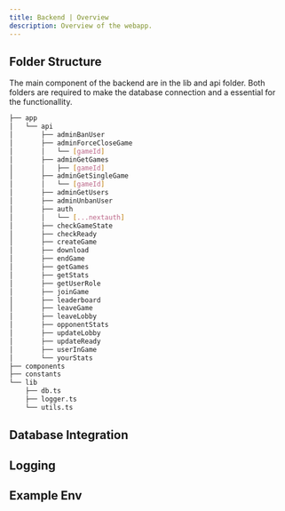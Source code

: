 ```yaml
---
title: Backend | Overview
description: Overview of the webapp.
---
```


## Folder Structure
The main component of the backend are in the lib and api folder. Both folders are required to make the database connection and a essential for the functionallity.

```sh
├── app
│   └── api
│       ├── adminBanUser
│       ├── adminForceCloseGame
│       │   └── [gameId]
│       ├── adminGetGames
│       │   ├── [gameId]
│       ├── adminGetSingleGame
│       │   └── [gameId]
│       ├── adminGetUsers
│       ├── adminUnbanUser
│       ├── auth
│       │   └── [...nextauth]
│       ├── checkGameState
│       ├── checkReady
│       ├── createGame
│       ├── download
│       ├── endGame
│       ├── getGames
│       ├── getStats
│       ├── getUserRole
│       ├── joinGame
│       ├── leaderboard
│       ├── leaveGame
│       ├── leaveLobby
│       ├── opponentStats
│       ├── updateLobby
│       ├── updateReady
│       ├── userInGame
│       └── yourStats
├── components
├── constants
└── lib
    ├── db.ts
    ├── logger.ts
    └── utils.ts
```

## Database Integration
## Logging
## Example Env

